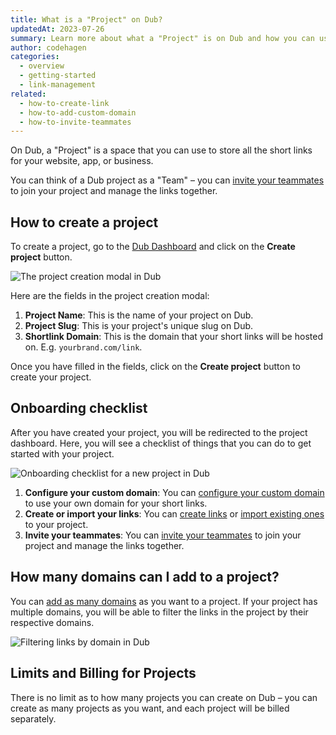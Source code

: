 ```yaml
---
title: What is a "Project" on Dub?
updatedAt: 2023-07-26
summary: Learn more about what a "Project" is on Dub and how you can use it to organize your links.
author: codehagen
categories:
  - overview
  - getting-started
  - link-management
related:
  - how-to-create-link
  - how-to-add-custom-domain
  - how-to-invite-teammates
---
```


On Dub, a "Project" is a space that you can use to store all the short links for your website, app, or business.

You can think of a Dub project as a "Team" – you can [invite your teammates](how-to-invite-teammates) to join your project and manage the links together.

## How to create a project

To create a project, go to the [Dub Dashboard](https://app.dub.co/) and click on the **Create project** button.

<Image
  alt="The project creation modal in Dub"
  src="https://d2vwwcvoksz7ty.cloudfront.net/help/create-project-modal.png"
  width={1315}
  height={871}
/>

Here are the fields in the project creation modal:

1. **Project Name**: This is the name of your project on Dub.
2. **Project Slug**: This is your project's unique slug on Dub.
3. **Shortlink Domain**: This is the domain that your short links will be hosted on. E.g. `yourbrand.com/link`.

Once you have filled in the fields, click on the **Create project** button to create your project.

## Onboarding checklist

After you have created your project, you will be redirected to the project dashboard. Here, you will see a checklist of things that you can do to get started with your project.

<Image
  alt="Onboarding checklist for a new project in Dub"
  src="https://d2vwwcvoksz7ty.cloudfront.net/help/onboarding-checklist.png"
  width={1529}
  height={978}
/>

1. **Configure your custom domain**: You can [configure your custom domain](how-to-add-custom-domain) to use your own domain for your short links.
2. **Create or import your links**: You can [create links](how-to-create-link) or [import existing ones](how-to-import-bitly-links) to your project.
3. **Invite your teammates**: You can [invite your teammates](how-to-invite-teammates) to join your project and manage the links together.

## How many domains can I add to a project?

You can [add as many domains](how-to-add-custom-domain) as you want to a project. If your project has multiple domains, you will be able to filter the links in the project by their respective domains.

<Image
  alt="Filtering links by domain in Dub"
  src="https://d2vwwcvoksz7ty.cloudfront.net/changelog/unlimited-domains.png"
  width={1607}
  height={945}
/>

## Limits and Billing for Projects

There is no limit as to how many projects you can create on Dub – you can create as many projects as you want, and each project will be billed separately.
